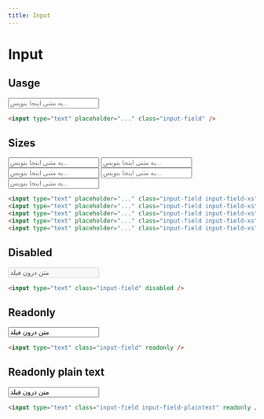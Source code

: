```yaml
---
title: Input
---
```


# Input

## Uasge

<Preview centered>
  <input type="text" placeholder="یه متنی اینجا بنویس..." class="input-field" />
</Preview>

```html
<input type="text" placeholder="..." class="input-field" />
```

## Sizes

<Preview centered classes="flex flex-col gap-6">
  <input type="text" placeholder="یه متنی اینجا بنویس..." class="input-field input-field-xs" />
  <input type="text" placeholder="یه متنی اینجا بنویس..." class="input-field input-field-sm" />
  <input type="text" placeholder="یه متنی اینجا بنویس..." class="input-field input-field-md" />
  <input type="text" placeholder="یه متنی اینجا بنویس..." class="input-field input-field-lg" />
  <input type="text" placeholder="یه متنی اینجا بنویس..." class="input-field input-field-xl" />
</Preview>

```html
<input type="text" placeholder="..." class="input-field input-field-xs" />
<input type="text" placeholder="..." class="input-field input-field-xs" />
<input type="text" placeholder="..." class="input-field input-field-xs" />
<input type="text" placeholder="..." class="input-field input-field-xs" />
<input type="text" placeholder="..." class="input-field input-field-xs" />
```

## Disabled

<Preview centered>
  <input type="text" value="متن درون فیلد" class="input-field" disabled="disabled" />
</Preview>

```html
<input type="text" class="input-field" disabled />
```

## Readonly

<Preview centered>
  <input type="text" value="متن درون فیلد" class="input-field" readonly="readonly" />
</Preview>

```html
<input type="text" class="input-field" readonly />
```

## Readonly plain text

<Preview centered>
  <input type="text" value="متن درون فیلد" class="input-field input-field-plaintext" readonly="readonly" />
</Preview>

```html
<input type="text" class="input-field input-field-plaintext" readonly />
```
